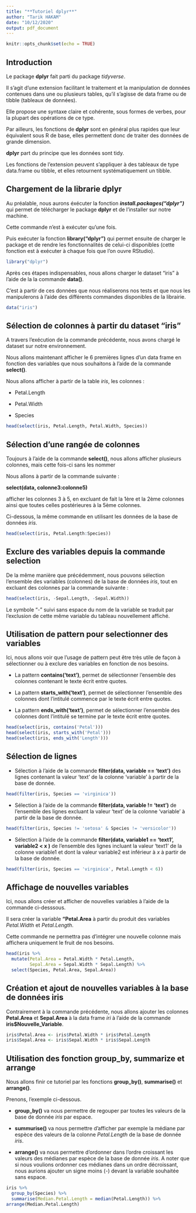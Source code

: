 ```yaml
---
title: "**Tutoriel dplyr**"
author: "Tarik HAKAM"
date: "10/12/2020"
output: pdf_document
---
```


```r
knitr::opts_chunk$set(echo = TRUE)
```

## Introduction

Le package **dplyr** fait parti du package *tidyverse*.

Il s'agit d'une extension facilitant le traitement et la manipulation de données contenues dans une ou plusieurs tables, qu’il s’agisse de data frame ou de tibble (tableaux de données). 

Elle propose une syntaxe claire et cohérente, sous formes de verbes, pour la plupart des opérations de ce type.

Par ailleurs, les fonctions de **dplyr** sont en général plus rapides que leur équivalent sous R de base, elles permettent donc de traiter des données de grande dimension.

**dplyr** part du principe que les données sont tidy. 

Les fonctions de l’extension peuvent s’appliquer à des tableaux de type data.frame ou tibble, et elles retournent systématiquement un tibble.


## Chargement de la librarie dplyr

Au préalable, nous aurons éxécuter la fonction ***install.packages("dplyr")***  qui permet de télécharger le package **dplyr** et de l'installer sur notre machine. 

Cette commande n'est à exécuter qu'une fois.

Puis exécuter la fonction **library("dplyr")** qui permet ensuite de charger le package et de rendre les fonctionnalités de celui-ci disponibles (cette fonction est à exécuter à chaque fois que l’on ouvre RStudio).

```r
library("dplyr")
```

Après ces étapes indispensables, nous allons charger le dataset "iris" à l'aide de la la commande **data()**.

C'est à partir de ces données que nous réaliserons nos tests et que nous les manipulerons à l'aide des différents commandes disponibles de la librairie.

```r
data("iris")
```


## Sélection de colonnes à partir du dataset "iris"

A travers l'exécution de la commande précédente, nous avons chargé le dataset sur notre environnement. 

Nous allons maintenant afficher le 6 premières lignes d'un data frame en fonction des variables que nous souhaitons à l'aide de la commande **select()**.

Nous allons afficher à partir de la table *iris*, les colonnes : 

- Petal.Length

- Petal.Width

- Species

```r
head(select(iris, Petal.Length, Petal.Width, Species))
```

## Sélection d'une rangée de colonnes

Toujours à l'aide de la commande **select()**, nous allons afficher plusieurs colonnes, mais cette fois-ci sans les nommer 

Nous allons à partir de la commande suivante : 

**select(data, colonne3:colonne5)**

afficher les colonnes 3 à 5, en excluant de fait la 1ère et la 2ème colonnes ainsi que toutes celles postérieures à la 5ème colonnes.

Ci-dessous, la même commande en utilisant les données de la base de données *iris*.

```r
head(select(iris, Petal.Length:Species))
```


## Exclure des variables depuis la commande selection

De la même manière que précédemment, nous pouvons sélection l'ensemble des variables (colonnes) de la base de données *iris*, tout en excluant des colonnes par la commande suivante : 

```r
head(select(iris, -Sepal.Length, -Sepal.Width))
```

Le symbole "-" suivi sans espace du nom de la variable se traduit par l'exclusion de cette même variable du tableau nouvellement affiché. 


## Utilisation de pattern pour selectionner des variables

Ici, nous allons voir que l'usage de pattern peut être très utile de façon à sélectionner ou à exclure des variables en fonction de nos besoins.

- La pattern **contains('text')**, permet de sélectionner l'ensemble des colonnes contenant le texte écrit entre quotes.

- La pattern **starts_with('text')**, permet de sélectionner l'ensemble des colonnes dont l'intitulé commence par le texte écrit entre quotes.

- La pattern **ends_with('text')**, permet de sélectionner l'ensemble des colonnes dont l'intitulé se termine par le texte écrit entre quotes. 

```r
head(select(iris, contains('Petal')))
head(select(iris, starts_with('Petal')))
head(select(iris, ends_with('Length')))
```


## Sélection de lignes

- Sélection à l'aide de la commande **filter(data, variable == 'text')** des lignes contenant la valeur 'text' de la colonne 'variable' à partir de la base de donnée.

```r
head(filter(iris, Species == 'virginica'))
```

- Sélection à l'aide de la commande **filter(data, variable != 'text')** de l'ensemble des lignes excluant la valeur 'text' de la colonne 'variable' à partir de la base de donnée.

```r
head(filter(iris, Species != 'setosa' & Species != 'versicolor'))
```

- Sélection à l'aide de la commande **filter(data, variable1 == 'text1', variable2 < x )** de l'ensemble des lignes incluant la valeur 'text1' de la colonne variable1 et dont la valeur variable2 est inférieur à $x$ à partir de la base de donnée.

```r
head(filter(iris, Species == 'virginica', Petal.Length < 6))
```


## Affichage de nouvelles variables

Ici, nous allons créer et afficher de nouvelles variables à l'aide de la commande ci-desssous.

Il sera créer la variable **"Petal.Area** à partir du produit des variables *Petal.Width * et *Petal.Length*.

Cette commande ne permettra pas d'intégrer une nouvelle colonne mais affichera uniquement le fruit de nos besoins.

```r
head(iris %>%
  mutate(Petal.Area = Petal.Width * Petal.Length,
         Sepal.Area = Sepal.Width * Sepal.Length) %>% 
  select(Species, Petal.Area, Sepal.Area))
```


## Création et ajout de nouvelles variables à la base de données iris

Contrairement à la commande précédente, nous allons ajouter les colonnes **Petal.Area** et **Sepal.Area** à la data frame *iri* à l'aide de la commande **iris$Nouvelle_Variable**.

```r
iris$Petal.Area <- iris$Petal.Width * iris$Petal.Length
iris$Sepal.Area <- iris$Sepal.Width * iris$Sepal.Length
```


## Utilisation des fonction group_by, summarize et arrange

Nous allons finir ce tutoriel par les fonctions **group_by()**, **summarise()** et **arrange()**.

Prenons, l'exemple ci-dessous. 

- **group_by()** va nous permettre de regouper par toutes les valeurs de la base de donnée *iris* par espace.

- **summurise()** va nous permettre d'afficher par exemple la médiane par espèce des valeurs de la colonne *Petal.Length* de la base de donnée *iris*.

- **arrange()** va nous permettre d'ordonner dans l'ordre croissant les valeurs des médianes par espèce de la base de donnée *iris*. A noter que si nous voulions ordonner ces médianes dans un ordre décroissant, nous aurions ajouter un signe moins (-) devant la variable souhaitée sans espace.

```r
iris %>% 
  group_by(Species) %>% 
  summarise(Median.Petal.Length = median(Petal.Length)) %>%
arrange(Median.Petal.Length)
```

